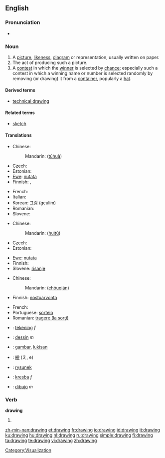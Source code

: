 ==English==

===Pronunciation===
* {{audio|en-us-drawing.ogg|Audio (US)}}
*: {{rhymes|ɔːɪŋ}}

===Noun===
{{wikipedia}}
{{en-noun}}

# A [[picture]], [[likeness]], [[diagram]] or representation, usually written on paper.
# The act of producing such a picture.
# A [[contest]] in which the [[winner]] is selected by [[chance]]; especially such a contest in which a winning name or number is selected randomly by removing (or drawing) it from a [[container]], popularly a [[hat]].

====Derived terms====
* [[technical drawing]]

====Related terms====
* [[sketch]]

====Translations====
{{trans-top|picture, likeness, diagram or representation}}
* Chinese:
*: Mandarin: {{zh-ts|[[圖]][[畫]]|[[图]][[画]]}} ([[tú]][[huà]])
* Czech: {{t-|cs|kresba|f}}
* Estonian: {{t+|et|joonistus}}
* [[Ewe]]: [[nutata]]
* Finnish: {{t-|fi|piirros}}, {{t+|fi|piirustus}}
{{trans-mid}}
* French: {{t+|fr|dessin|m}}
* Italian: {{t+|it|disegno|m}}
* Korean: 그림 (geulim)
* Romanian: {{t-|ro|desen|n}}
* Slovene: {{t+|sl|risba|f}}
{{trans-bottom}}

{{trans-top|act of producing a picture}}
* Chinese:
*: Mandarin: {{zh-ts|[[繪]][[圖]]|[[绘]][[图]]}} ([[huì]][[tú]])
* Czech: {{t-|cs|kresba|f}}
* Estonian: {{t+|et|joonistamine}}
{{trans-mid}}
* [[Ewe]]: [[nutata]]
* Finnish: {{t-|fi|piirtäminen}}
* Slovene: [[risanje]] {{n}}
{{trans-bottom}}

{{trans-top|contest where the winner is selected by chance}}
* Chinese:
*: Mandarin: {{zh-ts|[[抽]][[籤]]|[[抽]][[签]]}} ([[chōu]][[qiān]])
* Finnish: [[nostoarvonta]]
{{trans-mid}}
* French: {{t+|fr|pige|f}}
* Portuguese: [[sorteio]] {{m}}
* Romanian: [[tragere (la sorţi)]] {{f}}
{{trans-bottom}}

{{checktrans-top}}
* {{ttbc|Dutch}}: [[tekening]] ''f''
* {{ttbc|French}}: [[dessin]] ''m''
* {{ttbc|Indonesian}}: [[gambar]], [[lukis|lukisan]]
{{checktrans-mid}}
* {{ttbc|Japanese}}: [[絵]] (え, e)
* {{ttbc|Polish}}: [[rysunek]]
* {{ttbc|Slovak}}: [[kresba]] ''f''
* {{ttbc|Spanish}}: [[dibujo]] ''m''
{{checktrans-bottom}}

===Verb===
'''drawing'''

# {{present participle of|[[draw]]}}

[[Category:Visualization]]

[[zh-min-nan:drawing]]
[[et:drawing]]
[[fr:drawing]]
[[io:drawing]]
[[id:drawing]]
[[it:drawing]]
[[ku:drawing]]
[[hu:drawing]]
[[nl:drawing]]
[[ru:drawing]]
[[simple:drawing]]
[[fi:drawing]]
[[ta:drawing]]
[[te:drawing]]
[[vi:drawing]]
[[zh:drawing]]